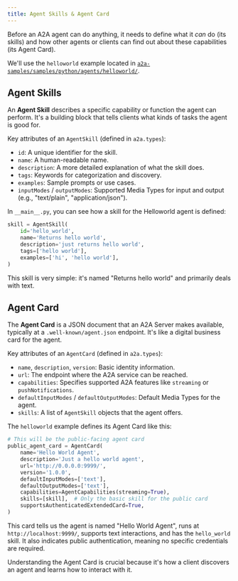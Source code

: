 ```yaml
---
title: Agent Skills & Agent Card
---
```



Before an A2A agent can do anything, it needs to define what it _can_ do (its skills) and how other agents or clients can find out about these capabilities (its Agent Card).

We'll use the `helloworld` example located in [`a2a-samples/samples/python/agents/helloworld/`](https://github.com/google-a2a/a2a-samples/tree/main/samples/python/agents/helloworld).

## Agent Skills

An **Agent Skill** describes a specific capability or function the agent can perform. It's a building block that tells clients what kinds of tasks the agent is good for.

Key attributes of an `AgentSkill` (defined in `a2a.types`):

- `id`: A unique identifier for the skill.
- `name`: A human-readable name.
- `description`: A more detailed explanation of what the skill does.
- `tags`: Keywords for categorization and discovery.
- `examples`: Sample prompts or use cases.
- `inputModes` / `outputModes`: Supported Media Types for input and output (e.g., "text/plain", "application/json").

In `__main__.py`, you can see how a skill for the Helloworld agent is defined:

```python
skill = AgentSkill(
    id='hello_world',
    name='Returns hello world',
    description='just returns hello world',
    tags=['hello world'],
    examples=['hi', 'hello world'],
)
```

This skill is very simple: it's named "Returns hello world" and primarily deals with text.

## Agent Card

The **Agent Card** is a JSON document that an A2A Server makes available, typically at a `.well-known/agent.json` endpoint. It's like a digital business card for the agent.

Key attributes of an `AgentCard` (defined in `a2a.types`):

- `name`, `description`, `version`: Basic identity information.
- `url`: The endpoint where the A2A service can be reached.
- `capabilities`: Specifies supported A2A features like `streaming` or `pushNotifications`.
- `defaultInputModes` / `defaultOutputModes`: Default Media Types for the agent.
- `skills`: A list of `AgentSkill` objects that the agent offers.

The `helloworld` example defines its Agent Card like this:

```python
# This will be the public-facing agent card
public_agent_card = AgentCard(
    name='Hello World Agent',
    description='Just a hello world agent',
    url='http://0.0.0.0:9999/',
    version='1.0.0',
    defaultInputModes=['text'],
    defaultOutputModes=['text'],
    capabilities=AgentCapabilities(streaming=True),
    skills=[skill],  # Only the basic skill for the public card
    supportsAuthenticatedExtendedCard=True,
)
```

This card tells us the agent is named "Hello World Agent", runs at `http://localhost:9999/`, supports text interactions, and has the `hello_world` skill. It also indicates public authentication, meaning no specific credentials are required.

Understanding the Agent Card is crucial because it's how a client discovers an agent and learns how to interact with it.